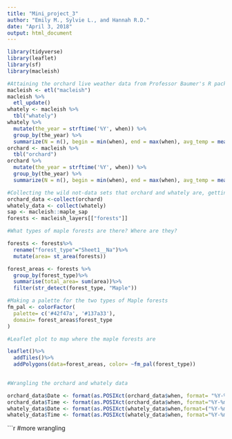 ```yaml
---
title: "Mini_project_3"
author: "Emily M., Sylvie L., and Hannah R.D."
date: "April 3, 2018"
output: html_document
---
```


```r
library(tidyverse)
library(leaflet)
library(sf)
library(macleish)
```

```r
#Attaining the orchard live weather data from Professor Baumer's R package (this part is not our code)
macleish <- etl("macleish")
macleish %>%
  etl_update()
whately <- macleish %>%
  tbl("whately")
whately %>%
  mutate(the_year = strftime('%Y', when)) %>%
  group_by(the_year) %>%
  summarize(N = n(), begin = min(when), end = max(when), avg_temp = mean(temperature))
orchard <- macleish %>%
  tbl("orchard")
orchard %>%
  mutate(the_year = strftime('%Y', when)) %>%
  group_by(the_year) %>%
  summarize(N = n(), begin = min(when), end = max(when), avg_temp = mean(temperature))

#Collecting the wild not-data sets that orchard and whately are, getting the sap data and the forest data (this part is our code)
orchard_data <-collect(orchard)
whately_data <- collect(whately)
sap <- macleish::maple_sap
forests <- macleish_layers[["forests"]]
```

```r
#What types of maple forests are there? Where are they?

forests <- forests%>%
  rename("forest_type"="Sheet1__Na")%>%
  mutate(area= st_area(forests))

forest_areas <- forests %>%
  group_by(forest_type)%>%
  summarise(total_area= sum(area))%>%
  filter(str_detect(forest_type, "Maple"))

#Making a palette for the two types of Maple forests
fm_pal <- colorFactor(
  palette= c('#42f47a', '#137a33'),
  domain= forest_areas$forest_type
)

#Leaflet plot to map where the maple forests are

leaflet()%>%
  addTiles()%>%
  addPolygons(data=forest_areas, color= ~fm_pal(forest_type))
  
```

```r
#Wrangling the orchard and whately data

orchard_data$Date <- format(as.POSIXct(orchard_data$when, format= "%Y-%m-%dT%H:%M:%SZ"), "%Y-%m-%d")
orchard_data$Time <- format(as.POSIXct(orchard_data$when, format="%Y-%m-%dT%H:%M:%SZ"), "%H:%M:%S")
whately_data$Date <- format(as.POSIXct(whately_data$when,format=("%Y-%m-%dT%H:%M:%SZ")),"%Y-%m-%d")
whately_data$Time <- format(as.POSIXct(whately_data$when, format="%Y-%m-%dT%H:%M:%SZ"), "%H:%M:%S")
```

```r
#more wrangling